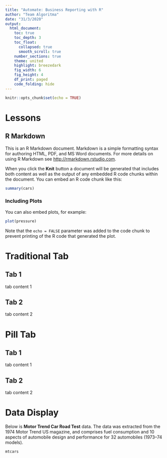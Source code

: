 ```yaml
---
title: "Automate: Business Reporting with R"
author: "Team Algoritma"
date: "31/3/2020"
output: 
  html_document:
    toc: true
    toc_depth: 3
    toc_float:
      collapsed: true
      smooth_scroll: true
    number_sections: true
    theme: united
    highlight: breezedark
    fig_width: 6
    fig_height: 4
    df_print: paged
    code_folding: hide
---
```


```r
knitr::opts_chunk$set(echo = TRUE)
```

# Lessons

## R Markdown

This is an R Markdown document. Markdown is a simple formatting syntax for authoring HTML, PDF, and MS Word documents. For more details on using R Markdown see <http://rmarkdown.rstudio.com>.

When you click the **Knit** button a document will be generated that includes both content as well as the output of any embedded R code chunks within the document. You can embed an R code chunk like this:

```r
summary(cars)
```

### Including Plots

You can also embed plots, for example:

```r
plot(pressure)
```

Note that the `echo = FALSE` parameter was added to the code chunk to prevent printing of the R code that generated the plot.

# Traditional Tab {.tabset}

## Tab 1

tab content 1

## Tab 2

tab content 2

# Pill Tab {.tabset .tabset-fade .tabset-pills}

## Tab 1

tab content 1

## Tab 2

tab content 2

# Data Display

Below is **Motor Trend Car Road Test** data. The data was extracted from the 1974 Motor Trend US magazine, and comprises fuel consumption and 10 aspects of automobile design and performance for 32 automobiles (1973–74 models).

```r
mtcars
```






